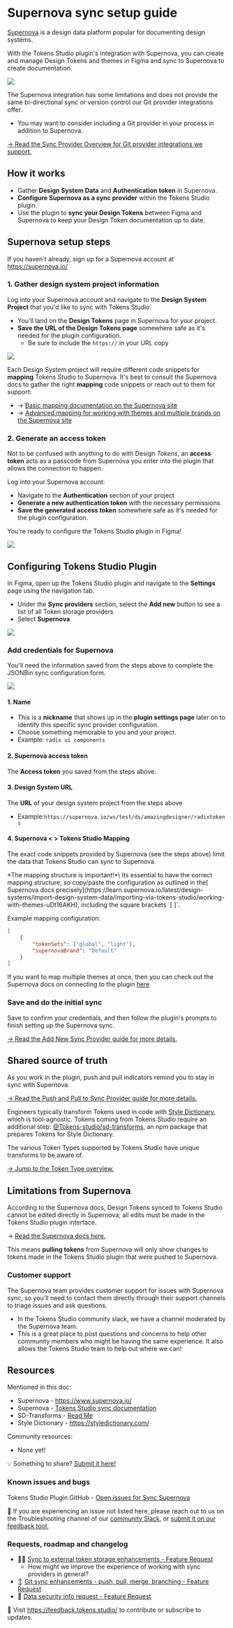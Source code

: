 # Supernova sync setup guide
[Supernova](https://supernova.io/) is a design data platform popular for documenting design systems. 

With the Tokens Studio plugin's integration with Supernova, you can create and manage Design Tokens and themes in Figma and sync to Supernova to create documentation. 

![](/token-storage-and-sync/sync-supernova-header.png)

The Supernova integration has some limitations and does not provide the same bi-directional sync or version control our Git provider integrations offer. 
- You may want to consider including a Git provider in your process in addition to Supernova.

[→ Read the Sync Provider Overview for Git provider integrations we support.](/token-storage-and-sync/sync-provider-overview)

## How it works
- Gather **Design System Data** and **Authentication token** in Supernova.
- **Configure Supernova as a sync provider** within the Tokens Studio plugin.
- Use the plugin to **sync your Design Tokens** between Figma and Supernova to keep your Design Token documentation up to date. 

## Supernova setup steps
If you haven't already, sign up for a Supernova account at https://supernova.io/

### 1. Gather design system project information
Log into your Supernova account and navigate to the **Design System Project** that you'd like to sync with Tokens Studio.
- You'll land on the **Design Tokens** page in Supernova for your project. 
- **Save the URL of the Design Tokens page** somewhere safe as it's needed for the plugin configuration. 
	- Be sure to include the `https://` in your URL copy

![](/token-storage-and-sync/sync-Supernova-DSurl-v2-0.png)

Each Design System project will require different code snippets for **mapping** Tokens Studio to Supernova. It's best to consult the Supernova docs to gather the right **mapping** code snippets or reach out to them for support:
- → [Basic mapping documentation on the Supernova site](https://learn.supernova.io/latest/design-systems/import-design-system-data/importing-via-tokens-studio/setting-up-tokens-studio-inyFJuPh#section-5-setting-up-mapping-f1)
- → [Advanced mapping for working with themes and multiple brands on the Supernova site](https://learn.supernova.io/latest/design-systems/import-design-system-data/importing-via-tokens-studio/working-with-themes-uDt16AKH)

### 2. Generate an access token
Not to be confused with anything to do with Design *Tokens*, an **access token** acts as a passcode from Supernova you enter into the plugin that allows the connection to happen. 

Log into your Supernova account:
- Navigate to the **Authentication** section of your project
- **Generate a new authentication token** with the necessary permissions.
- **Save the generated access token** somewhere safe as it's needed for the plugin configuration. 

You're ready to configure the Tokens Studio plugin in Figma! 

![](/token-storage-and-sync/sync-Supernova-PAT.png)

## Configuring Tokens Studio Plugin
In Figma, open up the Tokens Studio plugin and navigate to the **Settings** page using the navigation tab. 
- Under the **Sync providers** section, select the **Add new** button to see a list of all Token storage providers 
- Select **Supernova** 

![](/token-storage-and-sync/settings-page-supernova-v2-0.png)

### Add credentials for Supernova
You'll need the information saved from the steps above to complete the JSONBin sync configuration form. 

![](/token-storage-and-sync/sync-supernova-annotated-v2-0.png)

#### 1. Name
- This is a **nickname** that shows up in the **plugin settings page** later on to identify this specific sync provider configuration. 
- Choose something memorable to you and your project. 
- Example: `radix ui components`

#### 2. Supernova access token
The **Access token** you saved from the steps above. 

#### 3. Design System URL
The **URL** of your design system project from the steps above
- Example:`https://supernova.io/ws/test/ds/amazingdesigner/radixtokens` 

#### 4. Supernova < > Tokens Studio Mapping
The exact code snippets provided by Supernova (see the steps above) limit the data that Tokens Studio can sync to Supernova. 


<Callout type="info" emoji="✦">
 *The mapping structure is important!*\
    Its essential to have the correct mapping structure, so copy/paste the configuration as outlined in the[ Supernova docs precisely](https://learn.supernova.io/latest/design-systems/import-design-system-data/importing-via-tokens-studio/working-with-themes-uDt16AKH), including the square brackets `[ ]`.
</Callout>

Example mapping configuration:

```json
[
    {
        "tokenSets": ["global", "light"],
        "supernovaBrand": "Default"
    }
]
```

If you want to map multiple themes at once, then you can check out the Supernova docs on connecting to the plugin [here](https://learn.supernova.io/latest/design-systems/import-design-system-data/importing-via-tokens-studio/working-with-themes-uDt16AKH)

### Save and do the initial sync
Save to confirm your credentials, and then follow the plugin's prompts to finish setting up the Supernova sync. 

[→ Read the Add New Sync Provider guide for more details.](/token-storage-and-sync/sync-provider-add)

## Shared source of truth
As you work in the plugin, push and pull indicators remind you to stay in sync with Supernova.

[→ Read the Push and Pull to Sync Provider guide for more details.](/token-storage-and-sync/sync-push-pull-changes) 

Engineers typically transform Tokens used in code with [Style Dictionary](https://styledictionary.com/), which is tool-agnostic. Tokens coming from Tokens Studio require an additional step: [@Tokens-studio/sd-transforms](https://www.npmjs.com/package/@tokens-studio/sd-transforms), an npm package that prepares Tokens for Style Dictionary. 

The various Token Types supported by Tokens Studio have unique transforms to be aware of. 

[→ Jump to the Token Type overview.](/available-tokens/available-tokens)

## Limitations from Supernova
According to the Supernova docs, Design Tokens synced to Tokens Studio cannot be edited directly in Supernova; all edits must be made in the Tokens Studio plugin interface.

→ [Read the Supernova docs here. ](https://learn.supernova.io/latest/design-systems/import-design-system-data/importing-via-tokens-studio/import-and-update-tokens-d0sT3iiE#:~:text=Note%20that%20Tokens%20Studio%20tokens%20can%27t%20be%20edited%20in%20Supernova%20yet%2C%20and%20you%20or%20anyone%20from%20the%20team%20must%20edit%20them%20through%20the%20plugin%20interface%2C%20then%20push%20to%20Supernova%20to%20see%20the%20changes.)

This means **pulling tokens** from Supernova will only show changes to tokens made in the Tokens Studio plugin that were pushed to Supernova. 

### Customer support
The Supernova team provides customer support for issues with Supernova sync, so you'll need to contact them directly through their support channels to triage issues and ask questions. 
- In the Tokens Studio community slack, we have a channel moderated by the Supernova team. 
- This is a great place to post questions and concerns to help other community members who might be having the same experience. It also allows the Tokens Studio team to help out where we can!

## Resources
Mentioned in this doc:
- Supernova - https://www.supernova.io/
- Supernova - [Tokens Studio sync documentation](https://learn.supernova.io/latest/design-systems/import-design-system-data/importing-via-tokens-studio/working-with-themes-uDt16AKH)
- SD-Transforms - [Read Me ](https://github.com/tokens-studio/sd-transforms#readme)
- Style Dictionary - https://styledictionary.com/

Community resources:
- None yet! 

💡 Something to share? [Submit it here!](https://feedback.tokens.studio/)

### Known issues and bugs
Tokens Studio Plugin GitHub - [Open issues for Sync Supernova](https://github.com/tokens-studio/figma-plugin/labels/sync%20supernaova)

🐞 If you are experiencing an issue not listed here, please reach out to us on the Troubleshooting channel of our [community Slack](https://tokens.studio/slack), or [submit it on our feedback tool.](https://feedback.tokens.studio/ ) 

### Requests, roadmap and changelog
- 🧑‍💻 [Sync to external token storage enhancements - Feature Request](https://tokensstudio.featurebase.app/p/sync-external-storage-enhancements)
	- How might we improve the experience of working with sync providers in general?
- ↕️ [Git sync enhancements - push, pull, merge, branching - Feature Request](https://feedback.tokens.studio/p/git-sync-enhancements)
- 🔐 [Data security info request - Feature Request](https://feedback.tokens.studio/p/data-security-info)

💌 Visit https://feedback.tokens.studio/ to contribute or subscribe to updates.


